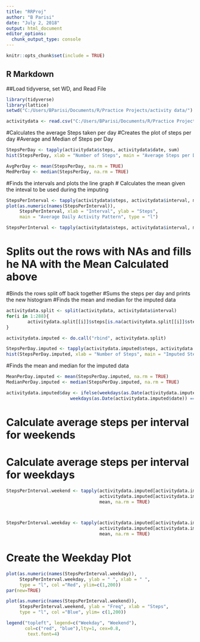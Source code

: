 ---
title: "RRProj"
author: "B Parisi"
date: "July 2, 2018"
output: html_document
editor_options: 
  chunk_output_type: console
---

```{r setup, include=FALSE}
knitr::opts_chunk$set(include = TRUE)
```

## R Markdown
##Load tidyverse, set WD, and Read File


```{r}
library(tidyverse)
library(lattice)
setwd("C:/Users/BParisi/Documents/R/Practice Projects/activity data/")

activitydata <- read.csv("C:/Users/BParisi/Documents/R/Practice Projects/activity data/activity.csv", header = TRUE)
```



#Calculates the average Steps taken per day
#Creates the plot of steps per day
#Average and Median of Steps per Day

```{r echo=TRUE}
StepsPerDay <- tapply(activitydata$steps, activitydata$date, sum)
hist(StepsPerDay, xlab = "Number of Steps", main = "Average Steps per Day")

AvgPerDay <- mean(StepsPerDay, na.rm = TRUE)
MedPerDay <- median(StepsPerDay, na.rm = TRUE)
```



#Finds the intervals and plots the line graph 
# Calculates the mean given the inteval to be used during the imputing
```{r echo=TRUE}
StepsPerInterval <- tapply(activitydata$steps, activitydata$interval, mean, na.rm = TRUE)
plot(as.numeric(names(StepsPerInterval)), 
     StepsPerInterval, xlab = "Interval", ylab = "Steps", 
     main = "Average Daily Activity Pattern", type = "l")

StepsPerInterval <- tapply(activitydata$steps, activitydata$interval, mean, na.rm = TRUE)
```

# Splits out the rows with NAs and fills he NA with the Mean Calculated above
#Binds the rows split off back together
#Sums the steps per day and prints the new histogram
#Finds the mean and median for the imputed data
```{r echo=TRUE}
activitydata.split <- split(activitydata, activitydata$interval)
for(i in 1:288){
        activitydata.split[[i]]$steps[is.na(activitydata.split[[i]]$steps)] <- StepsPerInterval[i]
}

activitydata.imputed <- do.call("rbind", activitydata.split)

StepsPerDay.imputed <- tapply(activitydata.imputed$steps, activitydata.imputed$date, sum)
hist(StepsPerDay.imputed, xlab = "Number of Steps", main = "Imputed Steps per Day")
```



#Finds the mean and median for the imputed data
```{r}
MeanPerDay.imputed <- mean(StepsPerDay.imputed, na.rm = TRUE)
MedianPerDay.imputed <- median(StepsPerDay.imputed, na.rm = TRUE)

activitydata.imputed$day <- ifelse(weekdays(as.Date(activitydata.imputed$date)) == "Saturday" | 
                        weekdays(as.Date(activitydata.imputed$date)) == "Sunday", "weekend", "weekday")
```



# Calculate average steps per interval for weekends
# Calculate average steps per interval for weekdays
```{r}
StepsPerInterval.weekend <- tapply(activitydata.imputed[activitydata.imputed$day == "weekend" ,]$steps, 
                                   activitydata.imputed[activitydata.imputed$day == "weekend" ,]$interval, 
                                   mean, na.rm = TRUE)



StepsPerInterval.weekday <- tapply(activitydata.imputed[activitydata.imputed$day == "weekday" ,]$steps, 
                                   activitydata.imputed[activitydata.imputed$day == "weekday" ,]$interval, 
                                   mean, na.rm = TRUE)
```


# Create the Weekday Plot

```{r echo=TRUE}
plot(as.numeric(names(StepsPerInterval.weekday)),  
     StepsPerInterval.weekday, ylab = " ", xlab = " ",
     type = "l", col ="Red", ylim=c(1,200))
par(new=TRUE)

plot(as.numeric(names(StepsPerInterval.weekend)), 
     StepsPerInterval.weekend, ylab = "Freq", xlab = "Steps",
     type = "l", col ="Blue", ylim= c(1,200))

legend("topleft", legend=c("Weekday", "Weekend"),
       col=c("red", "blue"),lty=1, cex=0.8,
        text.font=4)
```


        




